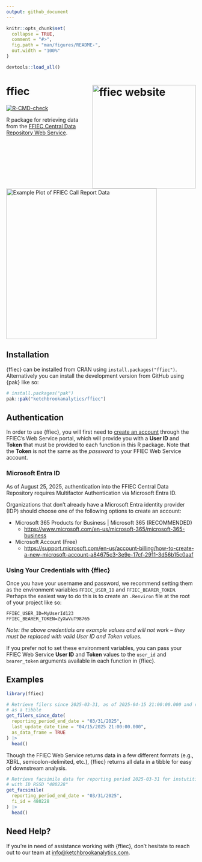 ```yaml
---
output: github_document
---
```


<!-- README.md is generated from README.Rmd. Please edit that file -->

```r
knitr::opts_chunk$set(
  collapse = TRUE,
  comment = "#>",
  fig.path = "man/figures/README-",
  out.width = "100%"
)

devtools::load_all()
```

# ffiec <a href="https://ketchbrookanalytics.github.io/ffiec/"><img src="man/figures/logo.png" align="right" height="275" alt="ffiec website" /></a>

<!-- badges: start -->
[![R-CMD-check](https://github.com/ketchbrookanalytics/ffiec/actions/workflows/R-CMD-check.yaml/badge.svg)](https://github.com/ketchbrookanalytics/ffiec/actions/workflows/R-CMD-check.yaml)
<!-- badges: end -->

R package for retrieving data from the [FFIEC Central Data Repository Web Service](https://cdr.ffiec.gov/public/ManageFacsimiles.aspx).

<br>

<img src="man/figures/ffiec_example_plot.png" align="center" height="400" alt="Example Plot of FFIEC Call Report Data" />

## Installation

{ffiec} can be installed from CRAN using `install.packages("ffiec")`. Alternatively you can install the development version from GitHub using {pak} like so:

``` r
# install.packages("pak")
pak::pak("ketchbrookanalytics/ffiec")
```

## Authentication

In order to use {ffiec}, you will first need to [create an account](https://cdr.ffiec.gov/public/PWS/CreateAccount.aspx?PWS=true) through the FFIEC's Web Service portal, which will provide you with a **User ID** and **Token** that must be provided to each function in this R package. Note that the **Token** is not the same as the *password* to your FFIEC Web Service account.

### Microsoft Entra ID

As of August 25, 2025, authentication into the FFIEC Central Data Repository requires Multifactor Authentication via Microsoft Entra ID.

Organizations that don't already have a Microsoft Entra identity provider (IDP) should choose one of the following options to create an account:

- Microsoft 365 Products for Business | Microsoft 365 (RECOMMENDED)
  + <https://www.microsoft.com/en-us/microsoft-365/microsoft-365-business>
- Microsoft Account (Free)
  + <https://support.microsoft.com/en-us/account-billing/how-to-create-a-new-microsoft-account-a84675c3-3e9e-17cf-2911-3d56b15c0aaf>

### Using Your Credentials with {ffiec}

Once you have your username and password, we recommend setting them as the environment variables `FFIEC_USER_ID` and `FFIEC_BEARER_TOKEN`. Perhaps the easiest way to do this is to create an `.Renviron` file at the root of your project like so:

```.Renviron
FFIEC_USER_ID=MyUserId123
FFIEC_BEARER_TOKEN=ZyXwVuT98765
```

*Note: the above credentials are example values and will not work -- they must be replaced with valid User ID and Token values.*

If you prefer not to set these environment variables, you can pass your FFIEC Web Service **User ID** and **Token** values to the `user_id` and `bearer_token` arguments available in each function in {ffiec}.

## Examples

```r
library(ffiec)

# Retrieve filers since 2025-03-31, as of 2025-04-15 21:00:00.000 and return
# as a tibble
get_filers_since_date(
  reporting_period_end_date = "03/31/2025",
  last_update_date_time = "04/15/2025 21:00:00.000",
  as_data_frame = TRUE
) |>
  head()
```

Though the FFIEC Web Service returns data in a few different formats (e.g., XBRL, semicolon-delimited, etc.), {ffiec} returns all data in a tibble for easy of downstream analysis.

```r
# Retrieve facsimile data for reporting period 2025-03-31 for instutition
# with ID RSSD "480228"
get_facsimile(
  reporting_period_end_date = "03/31/2025",
  fi_id = 480228
) |>
  head()
```

## Need Help?

If you're in need of assistance working with {ffiec}, don't hesitate to reach out to our team at [info@ketchbrookanalytics.com](mailto:info@ketchbrookanalytics.com).
